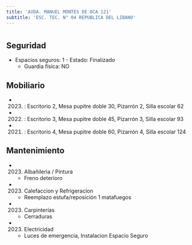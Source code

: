 ```yaml
---
title: 'AVDA. MANUEL MONTES DE OCA 121'
subtitle: 'ESC. TEC. N° 04 REPUBLICA DEL LIBANO'
---
```


#


## Seguridad

*  Espacios seguros: 1 - Estado: Finalizado 
    + Guardia física: NO





## Mobiliario

*  (2023) : Escritorio 2, Mesa pupitre doble 30, Pizarrón 2, Silla escolar 62 

*  (2022) : Escritorio 3, Mesa pupitre doble 45, Pizarrón 3, Silla escolar 93 

*  (2021) : Escritorio 4, Mesa pupitre doble 60, Pizarrón 4, Silla escolar 124 





## Mantenimiento

*  (2023) Albañileria / Pintura 
    + Freno deterioro

*  (2023) Calefaccion y Refrigeracion 
    + Reemplazo estufa/reposición 1 matafuegos

*  (2023) Carpinterías 
    + Cerraduras

*  (2023) Electricidad 
    + Luces de emergencia, Instalacion Espacio Seguro



